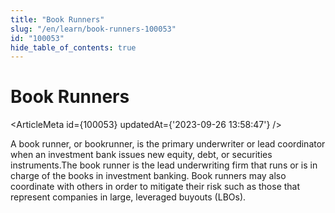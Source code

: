 ```yaml
---
title: "Book Runners"
slug: "/en/learn/book-runners-100053"
id: "100053"
hide_table_of_contents: true
---
```



# Book Runners

<ArticleMeta id={100053} updatedAt={'2023-09-26 13:58:47'} />
<div className='border-solid border-b border-t-0 my-4 border-[var(--ifm-color-gray-300)]' />

A book runner, or bookrunner, is the primary underwriter or lead coordinator when an investment bank issues new equity, debt, or securities instruments.The book runner is the lead underwriting firm that runs or is in charge of the books in investment banking. Book runners may also coordinate with others in order to mitigate their risk such as those that represent companies in large, leveraged buyouts (LBOs).
